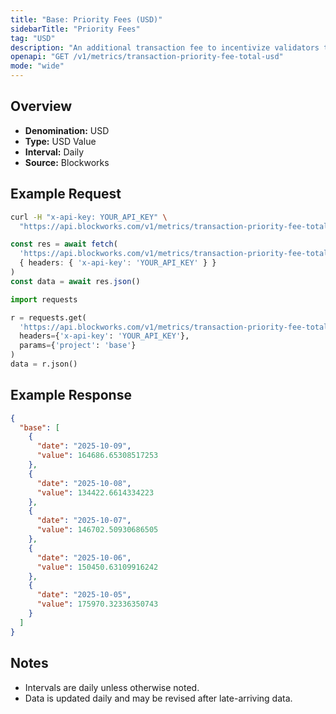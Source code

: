 ```yaml
---
title: "Base: Priority Fees (USD)"
sidebarTitle: "Priority Fees"
tag: "USD"
description: "An additional transaction fee to incentivize validators to prioritize and execute transactions."
openapi: "GET /v1/metrics/transaction-priority-fee-total-usd"
mode: "wide"
---
```


## Overview

- **Denomination:** USD
- **Type:** USD Value
- **Interval:** Daily
- **Source:** Blockworks

## Example Request

<CodeGroup>

```bash cURL
curl -H "x-api-key: YOUR_API_KEY" \
  "https://api.blockworks.com/v1/metrics/transaction-priority-fee-total-usd?project=base"
```

```typescript TypeScript
const res = await fetch(
  'https://api.blockworks.com/v1/metrics/transaction-priority-fee-total-usd?project=base',
  { headers: { 'x-api-key': 'YOUR_API_KEY' } }
)
const data = await res.json()
```

```python Python
import requests

r = requests.get(
  'https://api.blockworks.com/v1/metrics/transaction-priority-fee-total-usd',
  headers={'x-api-key': 'YOUR_API_KEY'},
  params={'project': 'base'}
)
data = r.json()
```

</CodeGroup>

## Example Response

```json
{
  "base": [
    {
      "date": "2025-10-09",
      "value": 164686.65308517253
    },
    {
      "date": "2025-10-08",
      "value": 134422.6614334223
    },
    {
      "date": "2025-10-07",
      "value": 146702.50930686505
    },
    {
      "date": "2025-10-06",
      "value": 150450.63109916242
    },
    {
      "date": "2025-10-05",
      "value": 175970.32336350743
    }
  ]
}
```

## Notes
- Intervals are daily unless otherwise noted.
- Data is updated daily and may be revised after late-arriving data.
